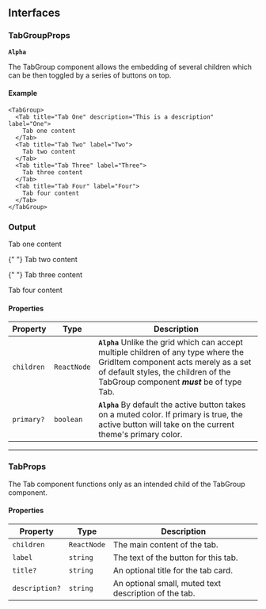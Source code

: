 ## Interfaces

### TabGroupProps

**`Alpha`**

The TabGroup component allows the embedding of several children which can be then toggled by a series of buttons on top.

#### Example

```tsx
<TabGroup>
  <Tab title="Tab One" description="This is a description" label="One">
    Tab one content
  </Tab>
  <Tab title="Tab Two" label="Two">
    Tab two content
  </Tab>
  <Tab title="Tab Three" label="Three">
    Tab three content
  </Tab>
  <Tab title="Tab Four" label="Four">
    Tab four content
  </Tab>
</TabGroup>
```

### Output

<TabGroup>
  <Tab title="Tab One" description="This is a description" label="One">
    Tab one content
  </Tab>

{" "}
<Tab title="Tab Two" label="Two">
  Tab two content
</Tab>

{" "}
<Tab title="Tab Three" label="Three">
  Tab three content
</Tab>

  <Tab title="Tab Four" label="Four">
    Tab four content
  </Tab>
</TabGroup>

#### Properties

| Property   | Type        | Description                                                                                                                                                                                                       |
| ---------- | ----------- | ----------------------------------------------------------------------------------------------------------------------------------------------------------------------------------------------------------------- |
| `children` | `ReactNode` | **`Alpha`** Unlike the grid which can accept multiple children of any type where the GridItem component acts merely as a set of default styles, the children of the TabGroup component **_must_** be of type Tab. |
| `primary?` | `boolean`   | **`Alpha`** By default the active button takes on a muted color. If primary is true, the active button will take on the current theme's primary color.                                                            |

---

### TabProps

The Tab component functions only as an intended child of the TabGroup component.

#### Properties

| Property       | Type        | Description                                           |
| -------------- | ----------- | ----------------------------------------------------- |
| `children`     | `ReactNode` | The main content of the tab.                          |
| `label`        | `string`    | The text of the button for this tab.                  |
| `title?`       | `string`    | An optional title for the tab card.                   |
| `description?` | `string`    | An optional small, muted text description of the tab. |
